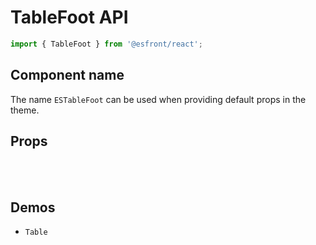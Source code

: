 
<Meta title="Components API/TableFoot" />

# TableFoot API

```js
import { TableFoot } from '@esfront/react';
```

## Component name

The name `ESTableFoot` can be used when providing default props in the theme.

## Props

<TableInterface name="TableFootProps" variant="props" />

<br />

<TableInterface name="TableFootClasses" variant="css" />

<br />

## Demos

<ul>
  <li>
    <LinkTo kind="components-table" story="demo">
      <code>Table</code>
    </LinkTo>
  </li>
</ul>
